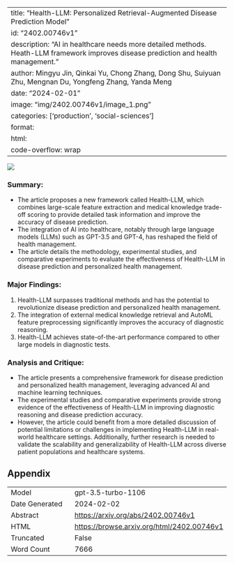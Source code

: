 
---
title: "Health-LLM: Personalized Retrieval-Augmented Disease Prediction Model"
id: "2402.00746v1"
description: "AI in healthcare needs more detailed methods. Heath-LLM framework improves disease prediction and health management."
author: Mingyu Jin, Qinkai Yu, Chong Zhang, Dong Shu, Suiyuan Zhu, Mengnan Du, Yongfeng Zhang, Yanda Meng
date: "2024-02-01"
image: "img/2402.00746v1/image_1.png"
categories: ['production', 'social-sciences']
format:
  html:
    code-overflow: wrap
---

![](img/2402.00746v1/image_1.png)

### **Summary:**
- The article proposes a new framework called Health-LLM, which combines large-scale feature extraction and medical knowledge trade-off scoring to provide detailed task information and improve the accuracy of disease prediction.
- The integration of AI into healthcare, notably through large language models (LLMs) such as GPT-3.5 and GPT-4, has reshaped the field of health management.
- The article details the methodology, experimental studies, and comparative experiments to evaluate the effectiveness of Health-LLM in disease prediction and personalized health management.

### **Major Findings:**
1. Health-LLM surpasses traditional methods and has the potential to revolutionize disease prediction and personalized health management.
2. The integration of external medical knowledge retrieval and AutoML feature preprocessing significantly improves the accuracy of diagnostic reasoning.
3. Health-LLM achieves state-of-the-art performance compared to other large models in diagnostic tests.

### **Analysis and Critique:**
- The article presents a comprehensive framework for disease prediction and personalized health management, leveraging advanced AI and machine learning techniques.
- The experimental studies and comparative experiments provide strong evidence of the effectiveness of Health-LLM in improving diagnostic reasoning and disease prediction accuracy.
- However, the article could benefit from a more detailed discussion of potential limitations or challenges in implementing Health-LLM in real-world healthcare settings. Additionally, further research is needed to validate the scalability and generalizability of Health-LLM across diverse patient populations and healthcare systems.

## Appendix

|          |          |
|----------|----------|
| Model     | gpt-3.5-turbo-1106       |
| Date Generated     | 2024-02-02       |
| Abstract | [https://arxiv.org/abs/2402.00746v1](https://arxiv.org/abs/2402.00746v1)        |
| HTML     | [https://browse.arxiv.org/html/2402.00746v1](https://browse.arxiv.org/html/2402.00746v1)       |
| Truncated       | False       |
| Word Count       | 7666       |